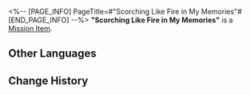 <%-- [PAGE_INFO]
PageTitle=#"Scorching Like Fire in My Memories"#
[END_PAGE_INFO] --%>
{{Item Infobox
|id          = 140586
|image       = Item Scorching Like Fire in My Memories.png{{subst:void|<!--$UPLOAD:<<SpriteOutput/ItemFigures/401032.png>-<Item Scorching Like Fire in My Memories.png>-<Item Icons>>-->}}
|type        = Mission Item
|invCategory = Missions
|rarity      = 3
|effect      = 
|description = The taste hits you like a punch to the face. Might be just what you need for healing wounds.
}}
'''"Scorching Like Fire in My Memories"''' is a [[Mission Item]].

==Other Languages==
{{Other Languages
|en   = "Scorching Like Fire in My Memories"
|zhs  = 「炽热如记忆中的火」
|zht  = 「熾熱如記憶中的火」
|ja   = 「記憶の炎のように熱く」
|ko   = 「기억 속의 불꽃처럼 뜨겁다」
|es   = "Ardiente, como el fuego en mis recuerdos"
|fr   = «&nbsp;Ardent comme le feu dans mes souvenirs&nbsp;»
|ru   = «Горячий огонь памяти»
|th   = "ร้อนแรงดั่งเปลวไฟ ในความทรงจำ"
|vi   = "Rực Cháy Như Ngọn Lửa Trong Ký Ức"
|de   = „Glühend wie Feuer in meinen Erinnerungen“
|id   = "Sepanas Api dalam Memori"
|pt   = "Abrasando Como Fogo em Minhas Memórias"
}}

==Change History==
{{Change History|3.5}}
